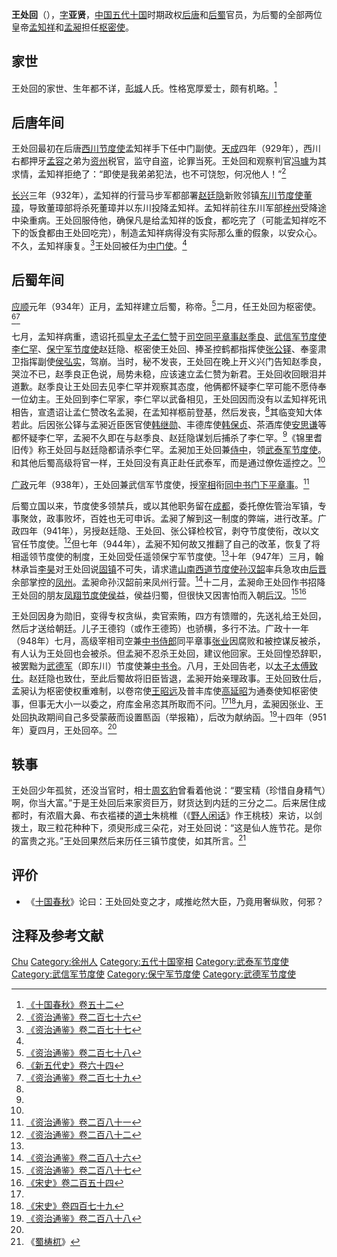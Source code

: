 {{Infobox person
|name        = 王處回
|image       = 
|image_size  = 
|caption     = 
|birth_date  = 不詳
|birth_place = [[五代十国|五代十国]]
|death_date  = 951年
|death_place = [[後蜀|後蜀]]
|occupation  = [[后唐|后唐]]和[[后蜀|后蜀]]官员
}}

'''王处回'''（{{bd|？||951年|catIdx=W}}），[[表字|字]]'''亚贤'''，[[中国|中国]][[五代十国|五代十国]]时期政权[[后唐|后唐]]和[[后蜀|后蜀]]官员，为后蜀的全部两位皇帝[[孟知祥|孟知祥]]和[[孟昶|孟昶]]担任[[枢密使|枢密使]]。

== 家世 ==
王处回的家世、生年都不详，[[彭城|彭城]]人氏。性格宽厚爱士，颇有机略。<ref name=SGCQ52>[https://archive.org/stream/06072244.cn#page/n48/mode/2up 《十国春秋》卷五十二]</ref>

== 后唐年间 ==
王处回最初在后唐[[西川节度使|西川节度使]]孟知祥手下任中门副使。[[天成_(李嗣源)|天成]]四年（929年），西川右都押牙[[孟容|孟容]]之弟为[[资州|资州]]税官，监守自盗，论罪当死。王处回和观察判官[[冯璩|冯璩]]为其求情，孟知祥拒绝了：“即使是我弟弟犯法，也不可饶恕，何况他人！”<ref name=ZZTJ276>[[:s:資治通鑑/卷276|《资治通鉴》卷二百七十六]]</ref>

[[长兴_(后唐)|长兴]]三年（932年），孟知祥的行营马步军都部署[[赵廷隐|赵廷隐]]新败邻镇[[东川节度使|东川节度使]][[董璋|董璋]]，导致董璋部将杀死董璋并以东川投降孟知祥。孟知祥前往东川军部[[梓州|梓州]]受降途中染重病。王处回服侍他，确保凡是给孟知祥的饭食，都吃完了（可能孟知祥吃不下的饭食都由王处回吃完），制造孟知祥病得没有实际那么重的假象，以安众心。不久，孟知祥康复。<ref name=ZZTJ277>[[:s:資治通鑑/卷277|《资治通鉴》卷二百七十七]]</ref>王处回被任为[[中门使|中门使]]。<ref name=SGCQ52/>

== 后蜀年间 ==
[[应顺|应顺]]元年（934年）正月，孟知祥建立后蜀，称帝。<ref name=ZZTJ278>[[:s:資治通鑑/卷278|《资治通鉴》卷二百七十八]]</ref>二月，任王处回为枢密使。<ref name=NHFD64>[[:s:新五代史/卷64|《新五代史》卷六十四]]</ref><ref name=ZZTJ279>[[:s:資治通鑑/卷279|《资治通鉴》卷二百七十九]]</ref>

七月，孟知祥病重，遗诏托孤[[皇太子|皇太子]][[孟仁赞|孟仁赞]]于[[司空|司空]][[同平章事|同平章事]][[赵季良|赵季良]]、[[武信军节度使|武信军节度使]][[李仁罕|李仁罕]]、[[保宁军节度使|保宁军节度使]]赵廷隐、枢密使王处回、捧圣控鹤都指挥使[[张公铎|张公铎]]、奉銮肃卫指挥副使[[侯弘实|侯弘实]]，驾崩。当时，秘不发丧，王处回在晚上开义兴门告知赵季良，哭泣不已，赵季良正色说，局势未稳，应该速立孟仁赞为新君。王处回收回眼泪并道歉。赵季良让王处回去见李仁罕并观察其态度，他俩都怀疑李仁罕可能不愿侍奉一位幼主。王处回到李仁罕家，李仁罕以武备相见，王处回因而没有以孟知祥死讯相告，宣遗诏让孟仁赞改名孟昶，在孟知祥柩前登基，然后发丧，<ref name=NHFD64/>其临变知大体若此。后因张公铎与孟昶近臣医官使[[韩继勋|韩继勋]]、丰德库使[[韩保贞|韩保贞]]、茶酒库使[[安思谦|安思谦]]等都怀疑李仁罕，孟昶不久即在与赵季良、赵廷隐谋划后捕杀了李仁罕。<ref name=ZZTJ279/>《锦里耆旧传》称王处回与赵廷隐都请杀李仁罕。孟昶加王处回兼[[侍中|侍中]]，领[[武泰军节度使|武泰军节度使]]。和其他后蜀高级将官一样，王处回没有真正赴任武泰军，而是通过僚佐遥控之。<ref name=SGCQ52/>

[[广政|广政]]元年（938年），王处回兼武信军节度使，授[[宰相|宰相]]衔[[同中书门下平章事|同中书门下平章事]]。<ref name=ZZTJ281>[[:s:資治通鑑/卷281|《资治通鉴》卷二百八十一]]</ref>

后蜀立国以来，节度使多领禁兵，或以其他职务留在[[成都|成都]]，委托僚佐管治军镇，专事聚敛，政事败坏，百姓也无可申诉。孟昶了解到这一制度的弊端，进行改革。广政四年（941年），另授赵廷隐、王处回、张公铎检校官，剥夺节度使衔，改以文官任节度使。<ref name=ZZTJ282>[[:s:資治通鑑/卷282|《资治通鉴》卷二百八十二]]</ref>但七年（944年），孟昶不知何故又推翻了自己的改革，恢复了将相遥领节度使的制度，王处回受任遥领保宁军节度使。<ref name=SGCQ52/>十年（947年）三月，翰林承旨[[李昊_(五代)|李昊]]对王处回说[[固镇|固镇]]不可失，请求遣[[山南西道节度使|山南西道节度使]][[孙汉韶|孙汉韶]]率兵急攻由[[后晋|后晋]]余部掌控的[[凤州|凤州]]。孟昶命孙汉韶前来凤州行营。<ref name=ZZTJ286>[[:s:資治通鑑/卷286|《资治通鉴》卷二百八十六]]</ref>十二月，孟昶命王处回作书招降王处回的朋友[[凤翔节度使|凤翔节度使]][[侯益|侯益]]，侯益归蜀，但很快又因害怕而入朝[[后汉|后汉]]。<ref name=ZZTJ287>[[:s:資治通鑑/卷287|《资治通鉴》卷二百八十七]]</ref><ref>[[:s:宋史/卷254|《宋史》卷二百五十四]]</ref>

王处回因身为勋旧，变得专权贪纵，卖官索贿，四方有馈赠的，先送礼给王处回，然后才送给朝廷。儿子王德钧（或作王德筠）也骄横，多行不法。广政十一年（948年）七月，高级宰相司空兼[[中书侍郎|中书侍郎]]同平章事[[张业_(后蜀)|张业]]因腐败和被控谋反被杀，有人认为王处回也会被杀。但孟昶不忍杀王处回，建议他回家。王处回惶恐辞职，被罢黜为[[武德军|武德军]]（即东川）节度使兼[[中书令|中书令]]。八月，王处回告老，以[[太子太傅|太子太傅]][[致仕|致仕]]。赵廷隐也致仕，至此后蜀故将旧臣皆退，孟昶开始亲理政事。王处回致仕后，孟昶认为枢密使权重难制，以卷帘使[[王昭远|王昭远]]及普丰库使[[高延昭|高延昭]]为通奏使知枢密使事，但事无大小一以委之，府库金帛恣其所取而不问。<ref name=NHFD64/><ref>[[:s:宋史/卷479|《宋史》卷四百七十九]]</ref>九月，孟昶因张业、王处回执政期间自己多受蒙蔽而设置匦函（举报箱），后改为献纳函。<ref name=ZZTJ288>[[:s:資治通鑑/卷288|《资治通鉴》卷二百八十八]]</ref>十四年（951年）夏四月，王处回卒。<ref name=SGCQ52/>

== 轶事 ==
王处回少年孤贫，还没当官时，相士[[周玄豹|周玄豹]]曾看着他说：“要宝精（珍惜自身精气）啊，你当大富。”于是王处回后来家资巨万，财货达到内廷的三分之二。后来居住成都时，有浓眉大鼻、布衣褴褛的[[道士|道士]]朱桃椎（《[[野人闲话|野人闲话]]》作王桃枝）来访，以剑拨土，取三粒花种种下，须臾形成三朵花，对王处回说：“这是仙人旌节花。是你的富贵之兆。”王处回果然后来历任三镇节度使，如其所言。<ref>《[[蜀梼杌|蜀梼杌]]》</ref>

== 评价 ==
*《[[十国春秋|十国春秋]]》论曰：王处回处变之才，咸推屹然大臣，乃竟用奢纵败，何邪？

== 注释及参考文献 ==
{{reflist}}

{{Authority control}}
{{DEFAULTSORT:Wang王}}
[[Category:王姓|Chu]]
[[Category:徐州人|Category:徐州人]]
[[Category:五代十国宰相|Category:五代十国宰相]]
[[Category:武泰军节度使|Category:武泰军节度使]]
[[Category:武信军节度使|Category:武信军节度使]]
[[Category:保宁军节度使|Category:保宁军节度使]]
[[Category:武德军节度使|Category:武德军节度使]]